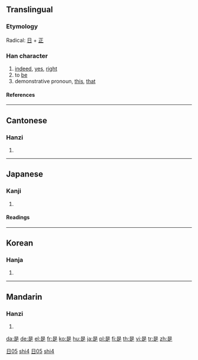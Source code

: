 {{see|昰}}

==Translingual==
{{Han stroke|[[Image:是-order.gif]]}}
===Etymology===
Radical: [[日]] + [[正]]
===Han character===
{{Han char|rn=72|rad=日|as=05|sn=9|four=6080<sub>1</sub>|canj=日一卜人 (AMYO)}}
# [[indeed]], [[yes]], [[right]]
# to [[be]]
# demonstrative pronoun, [[this]], [[that]]
====References====
{{Han ref|kx=0493.260|dkj=13859|dj=0858.060|hdz=21497.050|uh=662F|ud=26159|bh=AC4F|bd=44111}}

----
==Cantonese==
===Hanzi===
{{yue-hanzi|jyut=|y=si6}}
# {{defn|Cantonese}}

----
==Japanese==
===Kanji===
{{ja-kanji|grade=c|rs=日05}}
# {{defn|Japanese}} 
====Readings====
{{ja-readings|on=[[ぜ]] (ze), [[し]] (shi)|kun=[[これ]] (kore), [[この]] (kono), [[ここ]] (koko)}}

----
==Korean==
===Hanja===
{{ko-hanja|hangeul=시|eumhun=바를|rv=si|mr=si|y=si}}
# {{defn|Korean}}

----

==Mandarin==
===Hanzi===
{{cmn-hanzi|pin=[[shì]] ([[shi4]])|wg=shih<sup>4</sup>}}
# {{defn|Mandarin}}


[[Category:zh-tw:Pronouns|日05]]
[[Category:zh-cn:Pronouns|shi4]]
[[Category:zh-tw:Beginning Mandarin|日05]]
[[Category:zh-cn:Beginning Mandarin|shi4]]

[[da:是]]
[[de:是]]
[[el:是]]
[[fr:是]]
[[ko:是]]
[[hu:是]]
[[ja:是]]
[[pl:是]]
[[fi:是]]
[[th:是]]
[[vi:是]]
[[tr:是]]
[[zh:是]]